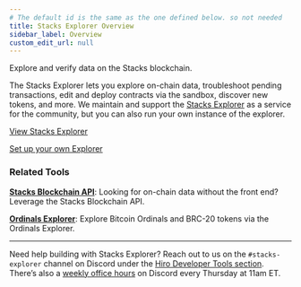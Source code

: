 ```yaml
---
# The default id is the same as the one defined below. so not needed
title: Stacks Explorer Overview
sidebar_label: Overview
custom_edit_url: null
---
```



<p class="p-3 rounded-lg bg-neutral-100 text-neutral-500 dark:bg-neutral-800 dark:text-neutral-400">Explore and verify data on the Stacks blockchain.</p>

<div class="mb-10"></div>

The Stacks Explorer lets you explore on-chain data, troubleshoot pending transactions, edit and deploy contracts via the sandbox, discover new tokens, and more. We maintain and support the [Stacks Explorer](https://explorer.hiro.so) as a service for the community, but you can also run your own instance of the explorer.

[View Stacks Explorer](https://explorer.hiro.so)

[Set up your own Explorer](./getting-started.md)

### Related Tools

**[Stacks Blockchain API](../stacks-blockchain-api/index.mdx)**: Looking for on-chain data without the front end? Leverage the Stacks Blockchain API.

**[Ordinals Explorer](../ordinals-explorer/index.mdx)**: Explore Bitcoin Ordinals and BRC-20 tokens via the Ordinals Explorer.

---

Need help building with Stacks Explorer? Reach out to us on the `#stacks-explorer` channel on Discord under the [Hiro Developer Tools section](https://stacks.chat/). There’s also a [weekly office hours](https://events.stacks.co/event/HD16484710) on Discord every Thursday at 11am ET.